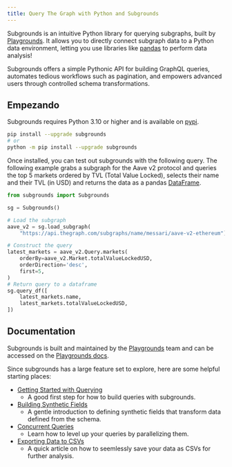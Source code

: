 ```yaml
---
title: Query The Graph with Python and Subgrounds
---
```


Subgrounds is an intuitive Python library for querying subgraphs, built by [Playgrounds](https://playgrounds.network/). It allows you to directly connect subgraph data to a Python data environment, letting you use libraries like [pandas](https://pandas.pydata.org/) to perform data analysis!

Subgrounds offers a simple Pythonic API for building GraphQL queries, automates tedious workflows such as pagination, and empowers advanced users through controlled schema transformations.

## Empezando

Subgrounds requires Python 3.10 or higher and is available on [pypi](https://pypi.org/project/subgrounds/).

```bash
pip install --upgrade subgrounds
# or
python -m pip install --upgrade subgrounds
```

Once installed, you can test out subgrounds with the following query. The following example grabs a subgraph for the Aave v2 protocol and queries the top 5 markets ordered by TVL (Total Value Locked), selects their name and their TVL (in USD) and returns the data as a pandas [DataFrame](https://pandas.pydata.org/pandas-docs/dev/reference/api/pandas.DataFrame.html#pandas.DataFrame).

```python
from subgrounds import Subgrounds

sg = Subgrounds()

# Load the subgraph
aave_v2 = sg.load_subgraph(
    "https://api.thegraph.com/subgraphs/name/messari/aave-v2-ethereum")

# Construct the query
latest_markets = aave_v2.Query.markets(
    orderBy=aave_v2.Market.totalValueLockedUSD,
    orderDirection='desc',
    first=5,
)
# Return query to a dataframe
sg.query_df([
    latest_markets.name,
    latest_markets.totalValueLockedUSD,
])
```

## Documentation

Subgrounds is built and maintained by the [Playgrounds](https://playgrounds.network/) team and can be accessed on the [Playgrounds docs](https://docs.playgrounds.network/subgrounds).

Since subgrounds has a large feature set to explore, here are some helpful starting places:

- [Getting Started with Querying](https://docs.playgrounds.network/subgrounds/getting_started/basics/)
  - A good first step for how to build queries with subgrounds.
- [Building Synthetic Fields](https://docs.playgrounds.network/subgrounds/getting_started/synthetic_fields/)
  - A gentle introduction to defining synthetic fields that transform data defined from the schema.
- [Concurrent Queries](https://docs.playgrounds.network/subgrounds/getting_started/async/)
  - Learn how to level up your queries by parallelizing them.
- [Exporting Data to CSVs](https://docs.playgrounds.network/subgrounds/faq/exporting/)
  - A quick article on how to seemlessly save your data as CSVs for further analysis.
